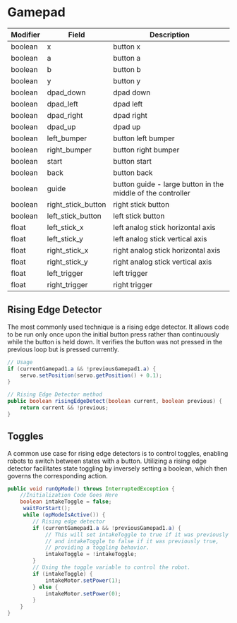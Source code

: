 # Gamepad

| Modifier | Field              | Description                                                 |
| -------- | ------------------ | ----------------------------------------------------------- |
| boolean  | x                  | button x                                                    |
| boolean  | a                  | button a                                                    |
| boolean  | b                  | button b                                                    |
| boolean  | y                  | button y                                                    |
| boolean  | dpad_down          | dpad down                                                   |
| boolean  | dpad_left          | dpad left                                                   |
| boolean  | dpad_right         | dpad right                                                  |
| boolean  | dpad_up            | dpad up                                                     |
| boolean  | left_bumper        | button left bumper                                          |
| boolean  | right_bumper       | button right bumper                                         |
| boolean  | start              | button start                                                |
| boolean  | back               | button back                                                 |
| boolean  | guide              | button guide - large button in the middle of the controller |
| boolean  | right_stick_button | right stick button                                          |
| boolean  | left_stick_button  | left stick button                                           |
| float    | left_stick_x       | left analog stick horizontal axis                           |
| float    | left_stick_y       | left analog stick vertical axis                             |
| float    | right_stick_x      | right analog stick horizontal axis                          |
| float    | right_stick_y      | right analog stick vertical axis                            |
| float    | left_trigger       | left trigger                                                |
| float    | right_trigger      | right trigger                                               |

## Rising Edge Detector

The most commonly used technique is a rising edge detector. It allows code to be run only once upon the initial button press rather than continuously while the button is held down. It verifies the button was not pressed in the previous loop but is pressed currently. 

```java
// Usage
if (currentGamepad1.a && !previousGamepad1.a) {
    servo.setPosition(servo.getPosition() + 0.1);
}

// Rising Edge Detector method
public boolean risingEdgeDetect(boolean current, boolean previous) {
    return current && !previous;
}
```

## Toggles

A common use case for rising edge detectors is to control toggles, enabling robots to switch between states with a button. Utilizing a rising edge detector facilitates state toggling by inversely setting a boolean, which then governs the corresponding action.

```java
public void runOpMode() throws InterruptedException {
    //Initialization Code Goes Here
    boolean intakeToggle = false;
     waitForStart();
     while (opModeIsActive()) {
        // Rising edge detector
        if (currentGamepad1.a && !previousGamepad1.a) {
            // This will set intakeToggle to true if it was previously false
            // and intakeToggle to false if it was previously true,
            // providing a toggling behavior.
            intakeToggle = !intakeToggle;
        }
        // Using the toggle variable to control the robot.
        if (intakeToggle) {
            intakeMotor.setPower(1);
        } else {
            intakeMotor.setPower(0);
        }
    }
}
```
